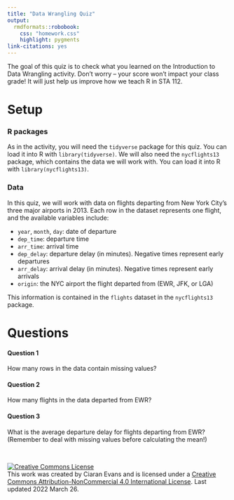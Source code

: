 ```yaml
---
title: "Data Wrangling Quiz"
output: 
  rmdformats::robobook:
    css: "homework.css"
    highlight: pygments
link-citations: yes
---
```


The goal of this quiz is to check what you learned on the Introduction to Data Wrangling activity. Don't worry -- your score won't impact your class grade! It will just help us improve how we teach R in STA 112.


# Setup

### R packages

As in the activity, you will need the `tidyverse` package for this quiz. You can load it into R with `library(tidyverse)`. We will also need the `nycflights13` package, which contains the data we will work with. You can load it into R with `library(nycflights13)`.

### Data

In this quiz, we will work with data on flights departing from New York City’s three major airports in 2013. Each row in the dataset represents one flight, and the available variables include:

* `year`, `month`, `day`: date of departure
* `dep_time`: departure time
* `arr_time`: arrival time
* `dep_delay`: departure delay (in minutes). Negative times represent early departures
* `arr_delay`: arrival delay (in minutes). Negative times represent early arrivals
* `origin`: the NYC airport the flight departed from (EWR, JFK, or LGA)

This information is contained in the `flights` dataset in the `nycflights13` package.

# Questions

:::{.question}
#### Question 1

How many rows in the data contain missing values?

:::

:::{.question}
#### Question 2

How many flights in the data departed from EWR?

:::

:::{.question}
#### Question 3

What is the average departure delay for flights departing from EWR? (Remember to deal with missing values before calculating the mean!)

:::


  
</br>

<div id="license">
<a rel="license" href="http://creativecommons.org/licenses/by-nc/4.0/"><img alt="Creative Commons License" style="border-width:0" src="https://i.creativecommons.org/l/by-nc/4.0/88x31.png" /></a><br />This work was created by Ciaran Evans and is licensed under a <a rel="license" href="http://creativecommons.org/licenses/by-nc/4.0/">Creative Commons Attribution-NonCommercial 4.0 International License</a>. Last updated 2022 March 26.
</div>